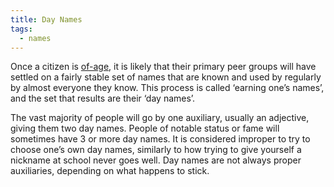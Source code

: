 ```yaml
---
title: Day Names
tags:
  - names
---
```

Once a citizen is [of-age](lore:juntari), it is likely that their primary peer
groups will have settled on a fairly stable set of names that are known and
used by regularly by almost everyone they know. This process is called ‘earning
one’s names’, and the set that results are their ‘day names’. 

The vast majority of people will go by one auxiliary, usually an adjective,
giving them two day names. People of notable status or fame will sometimes have
3 or more day names. It is considered improper to try to choose one’s own day
names, similarly to how trying to give yourself a nickname at school never goes
well. Day names are not always proper auxiliaries, depending on what happens
to stick.
